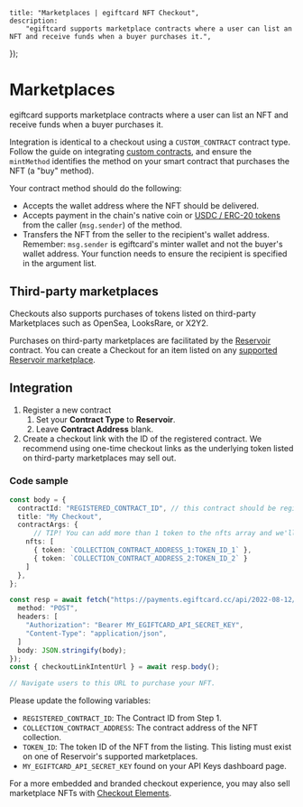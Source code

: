 
	title: "Marketplaces | egiftcard NFT Checkout",
	description:
		"egiftcard supports marketplace contracts where a user can list an NFT and receive funds when a buyer purchases it.",
});

# Marketplaces

egiftcard supports marketplace contracts where a user can list an NFT and receive funds when a buyer purchases it.

Integration is identical to a checkout using a `CUSTOM_CONTRACT` contract type. Follow the guide on integrating [custom contracts](custom-contracts), and ensure the `mintMethod` identifies the method on your smart contract that purchases the NFT (a "buy" method).

Your contract method should do the following:

- Accepts the wallet address where the NFT should be delivered.
- Accepts payment in the chain's native coin or [USDC / ERC-20 tokens](erc20-pricing) from the caller (`msg.sender`) of the method.
- Transfers the NFT from the seller to the recipient's wallet address. Remember: `msg.sender` is egiftcard's minter wallet and not the buyer's wallet address. Your function needs to ensure the recipient is specified in the argument list.

## Third-party marketplaces

Checkouts also supports purchases of tokens listed on third-party Marketplaces such as OpenSea, LooksRare, or X2Y2.

Purchases on third-party marketplaces are facilitated by the [Reservoir](https://docs.reservoir.tools/docs) contract. You can create a Checkout for an item listed on any [supported Reservoir marketplace](https://docs.reservoir.tools/docs/supported-marketplaces).

## Integration

1. Register a new contract
   1. Set your **Contract Type** to **Reservoir**.
   2. Leave **Contract Address** blank.
2. Create a checkout link with the ID of the registered contract. We recommend using one-time checkout links as the underlying token listed on third-party marketplaces may sell out.

### Code sample

```typescript
const body = {
  contractId: "REGISTERED_CONTRACT_ID", // this contract should be registered with Reservoir as the contract type
  title: "My Checkout",
  contractArgs: {
	  // TIP! You can add more than 1 token to the nfts array and we'll accept all of those listings!
    nfts: [
      { token: `COLLECTION_CONTRACT_ADDRESS_1:TOKEN_ID_1` },
      { token: `COLLECTION_CONTRACT_ADDRESS_2:TOKEN_ID_2` }
    ]
  },
};

const resp = await fetch("https://payments.egiftcard.cc/api/2022-08-12/checkout-link-intent", {
  method: "POST",
  headers: [
    "Authorization": "Bearer MY_EGIFTCARD_API_SECRET_KEY",
    "Content-Type": "application/json",
  ]
  body: JSON.stringify(body);
});
const { checkoutLinkIntentUrl } = await resp.body();

// Navigate users to this URL to purchase your NFT.

```

Please update the following variables:

- `REGISTERED_CONTRACT_ID`: The Contract ID from Step 1.
- `COLLECTION_CONTRACT_ADDRESS`: The contract address of the NFT collection.
- `TOKEN_ID`: The token ID of the NFT from the listing. This listing must exist on one of Reservoir's supported marketplaces.
- `MY_EGIFTCARD_API_SECRET_KEY` found on your API Keys dashboard page.

For a more embedded and branded checkout experience, you may also sell marketplace NFTs with [Checkout Elements](elements).
